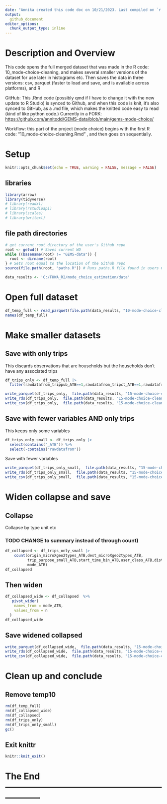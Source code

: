 ```yaml
---
date: "Annika created this code doc on 10/21/2023. Last compiled on `r Sys.Date()`"
output:
  github_document
editor_options: 
  chunk_output_type: inline
---
```


# Description and Overview

This code opens the full merged dataset that was made in the R code: 10_mode-choice-cleaning, and makes several smaller versions of the dataset for use later in histograms etc. Then saves the data in three versions: csv, parquet (faster to load and save, and is available across platforms), and R

GitHub: This .Rmd code (possibly qmd if I have to change it with the new update to R Studio) is synced to Github, and when this code is knit, it's also synced to GitHub, as a .md file, which makes the knitted code easy to read (kind of like python code.) Currently in a FORK: <https://github.com/annitodd/GEMS-data/blob/main/gems-mode-choice/>

Workflow: this part of the project (mode choice) begins with the first R code: "10_mode-choice-cleaning.Rmd" , and then goes on sequentially.

# Setup

```r
knitr::opts_chunk$set(echo = TRUE, warning = FALSE, message = FALSE) 
```

## libraries

```r
library(arrow)
library(tidyverse)
# library(readxl)
# library(rstudioapi)
# library(scales)
# library(writexl)
```

## file path directories

```r
# get current root directory of the user's Github repo
root <- getwd() # Saves current WD 
while ((basename(root) != "GEMS-data")) {
  root <- dirname(root)
} # Sets root equal to the location of the Github repo
source(file.path(root, "paths.R")) # Runs paths.R file found in users Github repo
```

```r
data_results <- 'C:/FHWA_R2/mode_choice_estimation/data'
```

# Open full dataset

```r
df_temp_full <- read_parquet(file.path(data_results, "10-mode-choice-cleaning_output-full-merged.parquet"))
names(df_temp_full)
```

# Make smaller datasets

## Save with only trips

This discards observations that are households but the households don't have any associated trips

```r
df_trips_only <- df_temp_full |> 
  filter(rawdatafrom_trippub_ATB==1,rawdatafrom_tripct_ATB==1,rawdatafrom_hhct_ATB==1)

write_parquet(df_trips_only,  file.path(data_results, "15-mode-choice-cleaning_output-merged-onlytrips.parquet"))
write_rds(df_trips_only,  file.path(data_results, "15-mode-choice-cleaning_output-merged-onlytrips.rds"))
write_csv(df_trips_only,  file.path(data_results, "15-mode-choice-cleaning_output-merged-onlytrips.csv"))
```

## Save with fewer variables AND only trips

This keeps only some variables

```r
df_trips_only_small <- df_trips_only |> 
  select(contains("_ATB")) %>% 
  select(-contains("rawdatafrom"))
```

Save with fewer variables
```r
write_parquet(df_trips_only_small,  file.path(data_results, "15-mode-choice-cleaning_output-merged-onlytrips-fewvars.parquet"))
write_rds(df_trips_only_small,  file.path(data_results, "15-mode-choice-cleaning_output-merged-onlytrips-fewvars.rds"))
write_csv(df_trips_only_small,  file.path(data_results, "15-mode-choice-cleaning_output-merged-onlytrips-fewvars.csv"))
```

# Widen collapse and save

## Collapse 

Collapse by type unit etc

### TODO CHANGE to summary instead of  through count)

```r
df_collapsed <- df_trips_only_small |>
    count(origin_microXgeo2types_ATB,dest_microXgeo2types_ATB,
          trip_purpose_small_ATB,start_time_bin_ATB,user_class_ATB,distance_bin_class_ATB,
          mode_ATB)
df_collapsed
```

## Then widen
```r
df_collapsed_wide <- df_collapsed  %>% 
   pivot_wider(
    names_from = mode_ATB,
    values_from = n
  )
df_collapsed_wide
```
## Save widened collapsed 

```r
write_parquet(df_collapsed_wide,  file.path(data_results, "15-mode-choice-cleaning_output-merged-onlytrips-fewvars-wide.parquet"))
write_rds(df_collapsed_wide,  file.path(data_results, "15-mode-choice-cleaning_output-merged-onlytrips-fewvars-wide.rds"))
write_csv(df_collapsed_wide,  file.path(data_results, "15-mode-choice-cleaning_output-merged-onlytrips-fewvars-wide.csv"))
```
# Clean up and conclude

## Remove temp10

```r
rm(df_temp_full)
rm(df_collapsed_wide)
rm(df_collapsed)
rm(df_trips_only)
rm(df_trips_only_small)
gc()
```

## Exit knittr

```r
knitr::knit_exit()
```

# The End------------------------------------------------------------------
